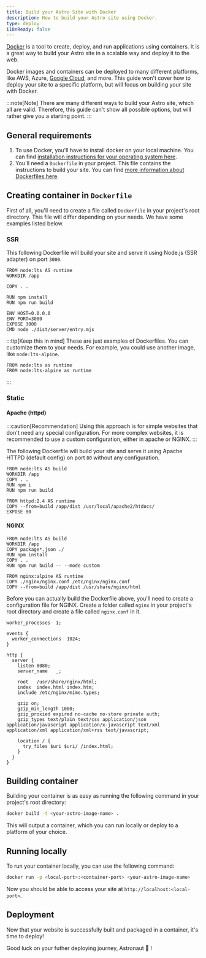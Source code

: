 ```yaml
---
title: Build your Astro Site with Docker
description: How to build your Astro site using Docker.
type: deploy
i18nReady: false
---
```


[Docker](<https://docker.com>) is a tool to create, deploy, and run applications using containers. It is a great way to build your Astro site in a scalable way and deploy it to the web.

Docker images and containers can be deployed to many different platforms, like AWS, Azure, [Google Cloud](</en/guides/deploy/google-cloud/#cloud-run-ssr-and-static>), and more. This guide won't cover how to deploy your site to a specific platform, but will focus on building your site with Docker.

:::note[Note]
There are many different ways to build your Astro site, which all are valid. Therefore, this guide can't show all possible options, but will rather give you a starting point.
:::

## General requirements

1. To use Docker, you'll have to install docker on your local machine. You can find [installation instructions for your operating system here](<https://docs.docker.com/get-docker/>).
2. You'll need a `Dockerfile` in your project. This file contains the instructions to build your site. You can find [more information about Dockerfiles here](<https://docs.docker.com/engine/reference/builder/>).

## Creating container in `Dockerfile`

First of all, you'll need to create a file called `Dockerfile` in your project's root directory. This file will differ depending on your needs. We have some examples listed below.

### SSR

This following Dockerfile will build your site and serve it using Node.js (SSR adapter) on port `3000`.

```docker title="Dockerfile"
FROM node:lts AS runtime
WORKDIR /app

COPY . .

RUN npm install
RUN npm run build

ENV HOST=0.0.0.0
ENV PORT=3000
EXPOSE 3000
CMD node ./dist/server/entry.mjs
```

:::tip[Keep this in mind]
These are just examples of Dockerfiles. You can customize them to your needs. For example, you could use another image, like `node:lts-alpine`.

```docker title="Dockerfile" del={1} add={2}
FROM node:lts as runtime
FROM node:lts-alpine as runtime
```
:::

### Static

#### Apache (httpd)

:::caution[Recommendation]
Using this approach is for simple websites that don't need any special configuration. For more complex websites, it is recommended to use a custom configuration, either in apache or NGINX.
:::

The following Dockerfile will build your site and serve it using Apache HTTPD (default config) on port `80` without any configuration.

```docker title="Dockerfile"
FROM node:lts AS build
WORKDIR /app
COPY . .
RUN npm i
RUN npm run build

FROM httpd:2.4 AS runtime
COPY --from=build /app/dist /usr/local/apache2/htdocs/
EXPOSE 80
```

#### NGINX

```docker title="Dockerfile"
FROM node:lts AS build
WORKDIR /app
COPY package*.json ./
RUN npm install
COPY . .
RUN npm run build -- --mode custom

FROM nginx:alpine AS runtime
COPY ./nginx/nginx.conf /etc/nginx/nginx.conf
COPY --from=build /app/dist /usr/share/nginx/html
```

Before you can actually build the Dockerfile above, you'll need to create a configuration file for NGINX. Create a folder called `nginx` in your project's root directory and create a file called `nginx.conf` in it.

```nginx title="nginx.conf"
worker_processes  1;

events {
  worker_connections  1024;
}

http {
  server {
    listen 8080;
    server_name   _;

    root   /usr/share/nginx/html;
    index  index.html index.htm;
    include /etc/nginx/mime.types;

    gzip on;
    gzip_min_length 1000;
    gzip_proxied expired no-cache no-store private auth;
    gzip_types text/plain text/css application/json application/javascript application/x-javascript text/xml application/xml application/xml+rss text/javascript;

    location / {
      try_files $uri $uri/ /index.html;
    }
  }
}
```

## Building container

Building your container is as easy as running the following command in your project's root directory:

```bash
docker build -t <your-astro-image-name> .
```

This will output a container, which you can run locally or deploy to a platform of your choice.

## Running locally

To run your container locally, you can use the following command:

```bash
docker run -p <local-port>:<container-port> <your-astro-image-name>
```

Now you should be able to access your site at `http://localhost:<local-port>`.

## Deployment

Now that your website is successfully built and packaged in a container, it's time to deploy!

Good luck on your futher deploying journey, Astronaut 🚀 !
